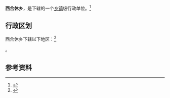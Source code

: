 {{中国乡级行政区|65/31/26/214/000}}

'''西合休乡'''，是{{PRC admin/fullname|65/31/26/214/000|3}}下辖的一个[[乡镇|乡镇]]级行政单位。<ref>{{PRC admin/ref sgc|{{PRC admin/parent|65/31/26/214/000}}}}</ref>

== 行政区划 ==

西合休乡下辖以下地区：<ref>{{PRC admin/ref sgc|65/31/26/214/000}}</ref>

{{PRC admin/children|65/31/26/214/000}}。

== 参考资料 ==

{{reflist}}

{{行政区划小作品}}
{{PRC admin/navcat|65/31/26/214/000}}